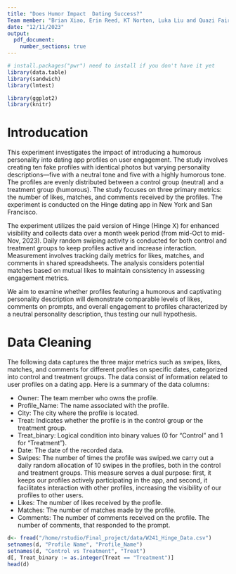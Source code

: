 ```yaml
---
title: "Does Humor Impact  Dating Success?"
Team member: "Brian Xiao, Erin Reed, KT Norton, Luka Liu and Quazi Fairooz"
date: "12/11/2023"
output: 
  pdf_document: 
    number_sections: true
---
```


```r
# install.packages("pwr") need to install if you don't have it yet
library(data.table)
library(sandwich)
library(lmtest)

library(ggplot2)
library(knitr)
```

# Introducation

This experiment investigates the impact of introducing a humorous personality into dating app profiles on user engagement. The study involves creating ten fake profiles with identical photos but varying personality descriptions—five with a neutral tone and five with a highly humorous tone. The profiles are evenly distributed between a control group (neutral) and a treatment group (humorous). The study focuses on three primary metrics: the number of likes, matches, and comments received by the profiles. The experiment is conducted on the Hinge dating app in New York and San Francisco.

The experiment utilizes the paid version of Hinge (Hinge X) for enhanced visibility and collects data over a month week period (from mid-Oct to mid-Nov, 2023). Daily random swiping activity is conducted for both control and treatment groups to keep profiles active and increase interaction. Measurement involves tracking daily metrics for likes, matches, and comments in shared spreadsheets. The analysis considers potential matches based on mutual likes to maintain consistency in assessing engagement metrics.

We aim to examine whether profiles featuring a humorous and captivating personality description will demonstrate comparable levels of likes, comments on prompts, and overall engagement to profiles characterized by a neutral personality description, thus testing our null hypothesis.

# Data Cleaning
The following data captures the three major metrics such as swipes, likes, matches, and comments for different profiles on specific dates, categorized into control and treatment groups. The data consist of  information related to user profiles on a dating app. Here is a summary of the data columns:

- Owner: The team member who owns the profile.
- Profile_Name: The name associated with the profile.
- City: The city where the profile is located.
- Treat: Indicates whether the profile is in the control group or the treatment group.
- Treat_binary: Logical condition into binary values (0 for "Control" and 1 for "Treatment").
- Date: The date of the recorded data.
- Swipes: The number of times the profile was swiped.we carry out a daily random allocation of 10 swipes in the profiles, both in the control and treatment groups. This measure serves a dual purpose: first, it keeps our profiles actively participating in the app, and second, it facilitates interaction with other profiles, increasing the visibility of our profiles to other users. 
- Likes: The number of likes received by the profile.
- Matches: The number of matches made by the profile.
- Comments: The number of comments received on the profile. The number of comments, that responded to the prompt.

```r
d<- fread("/home/rstudio/Final_project/data/W241_Hinge_Data.csv")
setnames(d, "Profile Name", "Profile_Name")
setnames(d, "Control vs Treatment", "Treat")
d[, Treat_binary := as.integer(Treat == "Treatment")]
head(d)
```